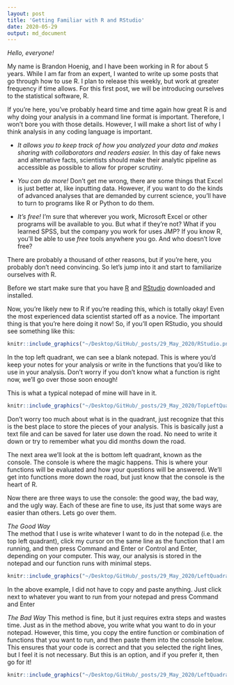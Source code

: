 ```yaml
---
layout: post
title: 'Getting Familiar with R and RStudio'
date: 2020-05-29
output: md_document
---
```


*Hello, everyone!*  

My name is Brandon Hoenig, and I have been working in R for about 5 years.  While I am far from an expert, I wanted to write up some posts that go through how to use R.  I plan to release this weekly, but work at greater frequency if time allows.  For this first post, we will be introducing ourselves to the statistical software, R.  

If you're here, you've probably heard time and time again how great R is and why doing your analysis in a command line format is important.  Therefore, I won't bore you with those details.  However, I will make a short list of why I think analysis in any coding language is important. 

* _It allows you to keep track of how you analyzed your data and makes sharing with collaborators and readers easier._  In this day of fake news and alternative facts, scientists should make their analytic pipeline as accessible as possible to allow for proper scrutiny. 

* _You can do more!_  Don't get me wrong, there are some things that Excel is just better at, like inputting data.  However, if you want to do the kinds of advanced analyses that are demanded by current science, you'll have to turn to programs like R or Python to do them.  

* _It's free!_  I'm sure that wherever you work, Microsoft Excel or other programs will be available to you.  But what if they're not?  What if you learned SPSS, but the company you work for uses JMP?  If you know R, you'll be able to use _free_ tools anywhere you go.  And who doesn't love free?

There are probably a thousand of other reasons, but if you're here, you probably don't need convincing.  So let's jump into it and start to familiarize ourselves with R. 

Before we start make sure that you have [R](http://lib.stat.cmu.edu/R/CRAN/) and [RStudio](https://rstudio.com/products/rstudio/download/#download) downloaded and installed. 

Now, you're likely new to R if you're reading this, which is totally okay!  Even the most experienced data scientist started off as a novice. The important thing is that you're here doing it now!  So, if you'll open RStudio, you should see something like this: 

```r
knitr::include_graphics("~/Desktop/GitHub/_posts/29_May_2020/RStudio.png")
```

In the top left quadrant, we can see a blank notepad.  This is where you'd keep your notes for your analysis or write in the functions that you'd like to use in your analysis.  Don't worry if you don't know what a function is right now, we'll go over those soon enough!  

This is what a typical notepad of mine will have in it. 

```r
knitr::include_graphics("~/Desktop/GitHub/_posts/29_May_2020/TopLeftQuadrant.png")
```

Don't worry too much about what is in the quadrant, just recognize that this is the best place to store the pieces of your analysis.  This is basically just a text file and can be saved for later use down the road.  No need to write it down or try to remember what you did months down the road. 

The next area we'll look at the is bottom left quadrant, known as the console.  The console is where the magic happens.  This is where your functions will be evaluated and how your questions will be answered. We'll get into functions more down the road, but just know that the console is the heart of R.  

Now there are three ways to use the console: the good way, the bad way, and the ugly way.  Each of these are fine to use, its just that some ways are easier than others. Lets go over them. 

_The Good Way_  
The method that I use is write whatever I want to do in the notepad (i.e. the top left quadrant), click my cursor on the same line as the function that I am running, and then press Command and Enter or Control and Enter, depending on your computer. This way, our analysis is stored in the notepad and our function runs with minimal steps. 

```r
knitr::include_graphics("~/Desktop/GitHub/_posts/29_May_2020/LeftQuadrants.png")
```



In the above example, I did not have to copy and paste anything.  Just click next to whatever you want to run from your notepad and press Command and Enter


_The Bad Way_
This method is fine, but it just requires extra steps and wastes time.  Just as in the method above, you write what you want to do in your notepad. However, this time, you copy the entire function or combination of functions that you want to run, and then paste them into the console below. This ensures that your code is correct and that you selected the right lines, but I feel it is not necessary.  But this is an option, and if you prefer it, then go for it!

```r
knitr::include_graphics("~/Desktop/GitHub/_posts/29_May_2020/LeftQuadrants2.png")
```





